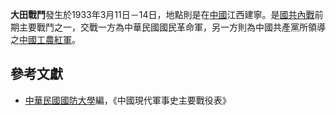 {{Expand|time=2008-02-29}}
{{Infobox Military Conflict|
campaign=|
image=|
caption=|
conflict=大田戰鬥|
partof=[[国共内战|国共内战]]|
date=1933年3月11日－14日|
place=[[中國|中國]]江西建寧|
result=共軍游擊隊伏擊建寧不成|
combatant1=中華民國國民革命軍56師劉和鼎部|
combatant2=共軍游擊隊| 
commander1=劉和鼎|
commander2=－|
strength1=|
strength2=|
casualties1=數千|
casualties2=五百餘人|
}}
'''大田戰鬥'''發生於1933年3月11日－14日，地點則是在[[中國|中國]]江西建寧。是[[國共內戰|國共內戰]]前期主要戰鬥之一，交戰一方為中華民國國民革命軍，另一方則為中國共產黨所領導之[[中國工農紅軍|中國工農紅軍]]。

==參考文獻==
*[[中華民國|中華民國]][[國防大學_(臺灣)|國防大學]]編，《中國現代軍事史主要戰役表》
{{第一次国共内战}}